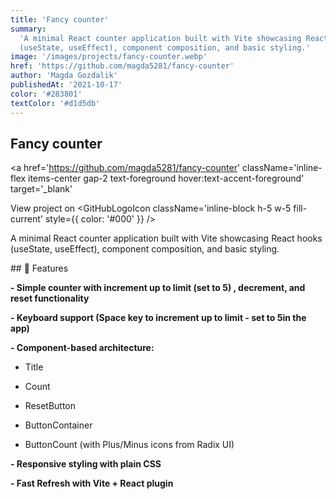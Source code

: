 ```yaml
---
title: 'Fancy counter'
summary:
  'A minimal React counter application built with Vite showcasing React hooks
  (useState, useEffect), component composition, and basic styling.'
image: '/images/projects/fancy-counter.webp'
href: 'https://github.com/magda5281/fancy-counter'
author: 'Magda Gozdalik'
publishedAt: '2021-10-17'
color: '#283801'
textColor: '#d1d5db'
---
```


<Section className="card-shadow secondary-bg">

# Fancy counter

<a
  href='https://github.com/magda5281/fancy-counter'
  className='inline-flex items-center gap-2 text-foreground hover:text-accent-foreground'
  target='_blank'
>
  <span>View project on </span>
  <GitHubLogoIcon
    className='inline-block h-5 w-5 fill-current'
    style={{ color: '#000' }}
  />
</a>

A minimal React counter application built with Vite showcasing React hooks
(useState, useEffect), component composition, and basic styling.

</Section>

<Section className="card-shadow secondary-bg">
## 🚀 Features

**- Simple counter with increment up to limit (set to 5) , decrement, and reset
functionality**

**- Keyboard support (Space key to increment up to limit - set to 5in the app)**

**- Component-based architecture:**

- Title

- Count

- ResetButton

- ButtonContainer

- ButtonCount (with Plus/Minus icons from Radix UI)

**- Responsive styling with plain CSS**

**- Fast Refresh with Vite + React plugin**

</Section>
